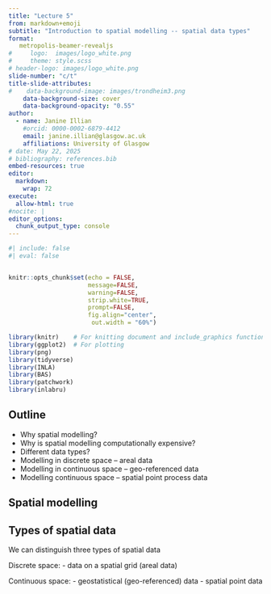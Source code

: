 ```yaml
---
title: "Lecture 5"
from: markdown+emoji
subtitle: "Introduction to spatial modelling -- spatial data types" 
format:
   metropolis-beamer-revealjs
#     logo:  images/logo_white.png
#     theme: style.scss
# header-logo: images/logo_white.png
slide-number: "c/t"
title-slide-attributes:
#    data-background-image: images/trondheim3.png
    data-background-size: cover
    data-background-opacity: "0.55"
author:
  - name: Janine Illian
    #orcid: 0000-0002-6879-4412
    email: janine.illian@glasgow.ac.uk
    affiliations: University of Glasgow
# date: May 22, 2025
# bibliography: references.bib
embed-resources: true
editor: 
  markdown: 
    wrap: 72
execute:
  allow-html: true
#nocite: |
editor_options: 
  chunk_output_type: console
---
```



```r
#| include: false
#| eval: false


knitr::opts_chunk$set(echo = FALSE,  
                      message=FALSE, 
                      warning=FALSE, 
                      strip.white=TRUE, 
                      prompt=FALSE,
                      fig.align="center",
                       out.width = "60%")

library(knitr)    # For knitting document and include_graphics function
library(ggplot2)  # For plotting
library(png) 
library(tidyverse)
library(INLA)
library(BAS)
library(patchwork)
library(inlabru)

```

## Outline

- Why spatial modelling?
- Why is spatial modelling computationally expensive?
- Different data types?
- Modelling in discrete space -- areal data
- Modelling in continuous space -- geo-referenced data
- Modelling continuous space -- spatial point process data

## Spatial modelling

## Types of spatial data

We can distinguish three types of spatial data 

Discrete space:
- data on a spatial grid (areal data)

Continuous space:
- geostatistical (geo-referenced) data 
- spatial point data
